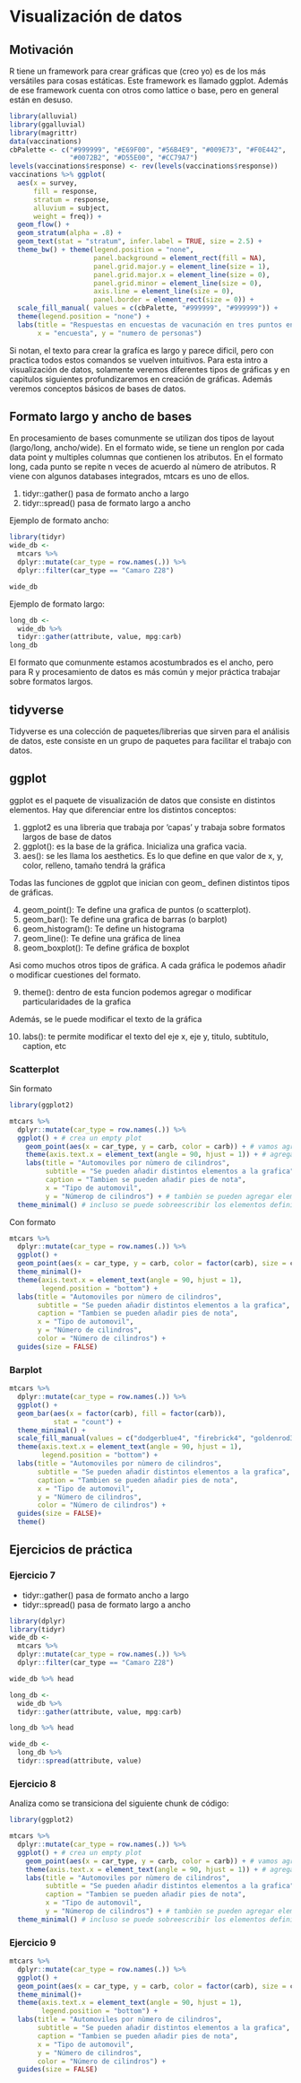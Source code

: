 # Visualización de datos

## Motivación

R tiene un framework para crear gráficas que (creo yo) es de los más versátiles para cosas estáticas. Este framework es llamado ggplot. Además de ese framework cuenta con otros como lattice o base, pero en general están en desuso. 

```r
library(alluvial)
library(ggalluvial)
library(magrittr)
data(vaccinations)
cbPalette <- c("#999999", "#E69F00", "#56B4E9", "#009E73", "#F0E442",
               "#0072B2", "#D55E00", "#CC79A7")
levels(vaccinations$response) <- rev(levels(vaccinations$response))
vaccinations %>% ggplot(
  aes(x = survey, 
      fill = response,
      stratum = response, 
      alluvium = subject,
      weight = freq)) +
  geom_flow() +
  geom_stratum(alpha = .8) +
  geom_text(stat = "stratum", infer.label = TRUE, size = 2.5) +
  theme_bw() + theme(legend.position = "none", 
                     panel.background = element_rect(fill = NA),
                     panel.grid.major.y = element_line(size = 1),
                     panel.grid.major.x = element_line(size = 0),
                     panel.grid.minor = element_line(size = 0),
                     axis.line = element_line(size = 0),
                     panel.border = element_rect(size = 0)) +
  scale_fill_manual( values = c(cbPalette, "#999999", "#999999")) +
  theme(legend.position = "none") +
  labs(title = "Respuestas en encuestas de vacunación en tres puntos en el tiempo", 
       x = "encuesta", y = "numero de personas")
```


Si notan, el texto para crear la grafíca es largo y parece dificil, pero con practica todos estos comandos se vuelven intuitivos. Para esta intro a visualización de datos, solamente veremos diferentes tipos de gráficas y en capitulos siguientes profundizaremos en creación de gráficas. Además veremos conceptos básicos de bases de datos.

## Formato largo y ancho de bases
En procesamiento de bases comunmente se utilizan dos tipos de layout (largo/long, ancho/wide). En el formato wide, se tiene un renglon por cada data point y multiples columnas que contienen los atributos. En el formato long, cada punto se repite n veces de acuerdo al nùmero de atributos. R viene con algunos databases integrados, mtcars es uno de ellos.

1. tidyr::gather() pasa de formato ancho a largo
2. tidyr::spread() pasa de formato largo a ancho

Ejemplo de formato ancho:
```r
library(tidyr)
wide_db <- 
  mtcars %>% 
  dplyr::mutate(car_type = row.names(.)) %>% 
  dplyr::filter(car_type == "Camaro Z28") 

wide_db
```


Ejemplo de formato largo:

```r
long_db <- 
  wide_db %>% 
  tidyr::gather(attribute, value, mpg:carb)
long_db
```

El formato que comunmente estamos acostumbrados es el ancho, pero para R y procesamiento de datos es más común y mejor práctica trabajar sobre formatos largos.

## tidyverse
Tidyverse es una colección de paquetes/librerias que sirven para el análisis de datos, este consiste en un grupo de paquetes para facilitar el trabajo con datos.

## ggplot
ggplot es el paquete de visualización de datos que consiste en distintos elementos. Hay que diferenciar entre los distintos conceptos:

1. ggplot2 es una libreria que trabaja por 'capas' y trabaja sobre formatos largos de base de datos
2. ggplot(): es la base de la gráfica. Inicializa una grafica vacia.
3. aes(): se les llama los aesthetics. Es lo que define en que valor de x, y, color, relleno, tamaño tendrá la gráfica
  
Todas las funciones de ggplot que inician con geom_ definen distintos tipos de gráficas.

4. geom_point(): Te define una grafica de puntos (o scatterplot). 
5. geom_bar(): Te define una grafica de barras (o barplot)
6. geom_histogram(): Te define un histograma
7. geom_line(): Te define una gráfica de linea
8. geom_boxplot(): Te define gráfica de boxplot

Asi como muchos otros tipos de gráfica. A cada gráfica le podemos añadir o modificar cuestiones del formato.

9. theme(): dentro de esta funcion podemos agregar o modificar particularidades de la grafica
 
Además, se le puede modificar el texto de la gráfica

10. labs(): te permite modificar el texto del eje x, eje y, titulo, subtitulo, caption, etc

### Scatterplot

Sin formato
```r
library(ggplot2)

mtcars %>% 
  dplyr::mutate(car_type = row.names(.)) %>%
  ggplot() + # crea un empty plot
    geom_point(aes(x = car_type, y = carb, color = carb)) + # vamos agregando capas 
    theme(axis.text.x = element_text(angle = 90, hjust = 1)) + # agregamos formato 
    labs(title = "Automoviles por nùmero de cilindros", 
         subtitle = "Se pueden añadir distintos elementos a la grafica",
         caption = "Tambien se pueden añadir pies de nota",
         x = "Tipo de automovil",
         y = "Númerop de cilindros") + # tambièn se pueden agregar elementos extra
  theme_minimal() # incluso se puede sobreescribir los elementos definidos previamente
```

Con formato
```r
mtcars %>% 
  dplyr::mutate(car_type = row.names(.)) %>%
  ggplot() + 
  geom_point(aes(x = car_type, y = carb, color = factor(carb), size = carb)) +
  theme_minimal()+
  theme(axis.text.x = element_text(angle = 90, hjust = 1),
        legend.position = "bottom") +
  labs(title = "Automoviles por nùmero de cilindros", 
       subtitle = "Se pueden añadir distintos elementos a la grafica",
       caption = "Tambien se pueden añadir pies de nota",
       x = "Tipo de automovil",
       y = "Número de cilindros",
       color = "Número de cilindros") +
  guides(size = FALSE)
```

### Barplot
```r
mtcars %>% 
  dplyr::mutate(car_type = row.names(.)) %>%
  ggplot() + 
  geom_bar(aes(x = factor(carb), fill = factor(carb)), 
           stat = "count") +
  theme_minimal() +
  scale_fill_manual(values = c("dodgerblue4", "firebrick4", "goldenrod3", "darkslategray4", "deeppink4", "chartreuse4"))+
  theme(axis.text.x = element_text(angle = 90, hjust = 1),
        legend.position = "bottom") +
  labs(title = "Automoviles por nùmero de cilindros", 
       subtitle = "Se pueden añadir distintos elementos a la grafica",
       caption = "Tambien se pueden añadir pies de nota",
       x = "Tipo de automovil",
       y = "Número de cilindros",
       color = "Número de cilindros") +
  guides(size = FALSE)+
  theme()
```



## Ejercicios de práctica
### Ejercicio 7
- tidyr::gather() pasa de formato ancho a largo
- tidyr::spread() pasa de formato largo a ancho

```r
library(dplyr)
library(tidyr)
wide_db <- 
  mtcars %>% 
  dplyr::mutate(car_type = row.names(.)) %>% 
  dplyr::filter(car_type == "Camaro Z28") 

wide_db %>% head
```

```r
long_db <- 
  wide_db %>% 
  tidyr::gather(attribute, value, mpg:carb)

long_db %>% head
```

```r
wide_db <- 
  long_db %>% 
  tidyr::spread(attribute, value)
```

### Ejercicio 8

Analiza como se transiciona del siguiente chunk de código:
```r
library(ggplot2)

mtcars %>% 
  dplyr::mutate(car_type = row.names(.)) %>%
  ggplot() + # crea un empty plot
    geom_point(aes(x = car_type, y = carb, color = carb)) + # vamos agregando capas 
    theme(axis.text.x = element_text(angle = 90, hjust = 1)) + # agregamos formato 
    labs(title = "Automoviles por nùmero de cilindros", 
         subtitle = "Se pueden añadir distintos elementos a la grafica",
         caption = "Tambien se pueden añadir pies de nota",
         x = "Tipo de automovil",
         y = "Númerop de cilindros") + # tambièn se pueden agregar elementos extra
  theme_minimal() # incluso se puede sobreescribir los elementos definidos previamente
```


### Ejercicio 9

```r
mtcars %>% 
  dplyr::mutate(car_type = row.names(.)) %>%
  ggplot() + 
  geom_point(aes(x = car_type, y = carb, color = factor(carb), size = carb)) +
  theme_minimal()+
  theme(axis.text.x = element_text(angle = 90, hjust = 1),
        legend.position = "bottom") +
  labs(title = "Automoviles por nùmero de cilindros", 
       subtitle = "Se pueden añadir distintos elementos a la grafica",
       caption = "Tambien se pueden añadir pies de nota",
       x = "Tipo de automovil",
       y = "Número de cilindros",
       color = "Número de cilindros") +
  guides(size = FALSE)
```

